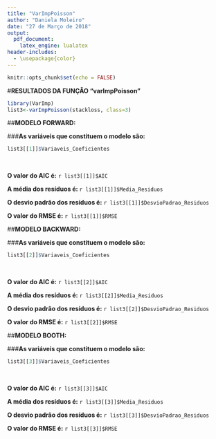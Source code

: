 ---
title: "VarImpPoisson"
author: "Daniela Moleiro"
date: "27 de Março de 2018"
output: 
  pdf_document: 
    latex_engine: lualatex
header-includes:
  - \usepackage{color}
---

```{r setup, include=FALSE}
knitr::opts_chunk$set(echo = FALSE)
```

#**RESULTADOS DA FUNÇÃO "varImpPoisson"**
```{r varImpPoisson, echo=FALSE, cache=FALSE, include=FALSE, results=FALSE, warning=FALSE, comment=FALSE, warning=FALSE}
library(VarImp)
list3<-varImpPoisson(stackloss, class=3)
```

##\color{blue}**MODELO FORWARD:**\color{black}

###**As variáveis que constituem o modelo são:**  
```{r, echo=FALSE}
list3[[1]]$Variaveis_Coeficientes
```
&nbsp;

**O valor do AIC é:**
`r list3[[1]]$AIC`

**A média dos resíduos é: **
`r list3[[1]]$Media_Residuos`

**O desvio padrão dos resíduos é:**
`r list3[[1]]$DesvioPadrao_Residuos`

**O valor do RMSE é:**
`r list3[[1]]$RMSE`

##\color{blue}**MODELO BACKWARD:**\color{black}

###**As variáveis que constituem o modelo são:**
```{r, echo=FALSE}
list3[[2]]$Variaveis_Coeficientes
```

&nbsp;

**O valor do AIC é:**
`r list3[[2]]$AIC`

**A média dos resíduos é:** 
`r list3[[2]]$Media_Residuos`

**O desvio padrão dos resíduos é:** 
`r list3[[2]]$DesvioPadrao_Residuos`

**O valor do RMSE é:**
`r list3[[2]]$RMSE`

##\color{blue}**MODELO BOOTH:**\color{black}

###**As variáveis que constituem o modelo são:**
```{r, echo=FALSE}
list3[[3]]$Variaveis_Coeficientes
```

&nbsp;

**O valor do AIC é:**
`r list3[[3]]$AIC`

**A média dos resíduos é:**
`r list3[[3]]$Media_Residuos`

**O desvio padrão dos resíduos é:**
`r list3[[3]]$DesvioPadrao_Residuos`

**O valor do RMSE é:**
`r list3[[3]]$RMSE`
